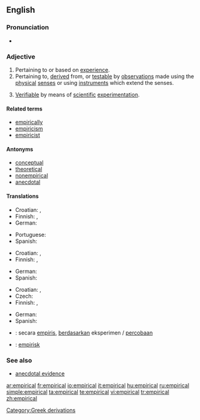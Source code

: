 ==English==
===Pronunciation===
* {{audio|en-us-empirical.ogg|Audio (US)}}
===Adjective===
{{en-adj|-}}

# Pertaining to or based on [[experience]].
# Pertaining to, [[derive]]d from, or [[testable]] by [[observations]] made using the [[physical]] [[senses]] or using [[instruments]] which extend the senses.
# {{context|philosophy of science}} [[Verifiable]] by means of [[scientific]] [[experimentation]].

====Related terms====
* [[empirically]]
* [[empiricism]]
* [[empiricist]]

====Antonyms====
* [[conceptual]]
* [[theoretical]]
* [[nonempirical]]
* [[anecdotal]]

====Translations====
{{trans-top|pertaining to or based on experience}}
* Croatian: {{t-|hr|empirijski|alt=empìrījskī}}, {{t-|hr|iskustven|alt=iskùstven}}
* Finnish: {{t-|fi|kokeellinen}}, {{t-|fi|empiirinen}}
* German: {{t+|de|empirisch}}
{{trans-mid}}
* Portuguese: {{t+|pt|empírico}}
* Spanish: {{t-|es|empírico}}
{{trans-bottom}}

{{trans-top|pertaining to, derived from, or testable by observations}}
* Croatian: {{t-|hr|empirijski|alt=empìrījskī}}, {{t-|hr|iskustven|alt=iskùstven}}
* Finnish: {{t-|fi|kokeellinen}}, {{t-|fi|empiirinen}}
{{trans-mid}}
* German: {{t+|de|empirisch}}
* Spanish: {{t-|es|empírico}}
{{trans-bottom}}

{{trans-top|verifiable by means of scientific experimentation}}
* Croatian: {{t-|hr|empirijski|alt=empìrījskī}}, {{t-|hr|iskustven|alt=iskùstven}}
* Czech: {{t-|cs|empirický|m}}
* Finnish: {{t-|fi|kokeellinen}}, {{t-|fi|empiirinen}}
{{trans-mid}}
* German: {{t+|de|empirisch}}
* Spanish: {{t-|es|empírico}}
{{trans-bottom}}

{{checktrans-top}}
* {{ttbc|Indonesian}}: secara [[empiris]], [[dasar|berdasarkan]] eksperimen / [[coba|percobaan]]
* {{ttbc|Swedish}}: [[empirisk]]
{{checktrans-bottom}}

===See also===
* [[anecdotal evidence]]


[[Category:Greek derivations]]

[[ar:empirical]]
[[fr:empirical]]
[[io:empirical]]
[[it:empirical]]
[[hu:empirical]]
[[ru:empirical]]
[[simple:empirical]]
[[ta:empirical]]
[[te:empirical]]
[[vi:empirical]]
[[tr:empirical]]
[[zh:empirical]]